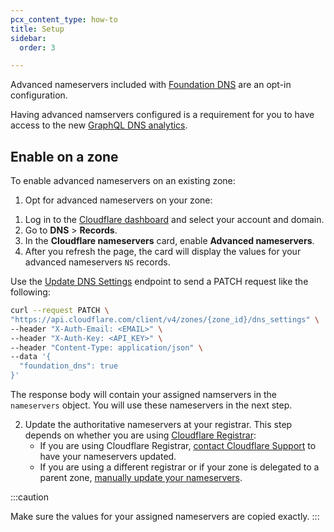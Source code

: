 ```yaml
---
pcx_content_type: how-to
title: Setup
sidebar:
  order: 3

---
```



Advanced nameservers included with [Foundation DNS](/dns/foundation-dns/) are an opt-in configuration.

Having advanced namservers configured is a requirement for you to have access to the new [GraphQL DNS analytics](/dns/foundation-dns/graphql-analytics/).

## Enable on a zone

To enable advanced nameservers on an existing zone:

1. Opt for advanced nameservers on your zone:

<Tabs> <TabItem label="Dashboard">

1. Log in to the [Cloudflare dashboard](https://dash.cloudflare.com/login) and select your account and domain.
2. Go to **DNS** > **Records**.
3. In the **Cloudflare nameservers** card, enable **Advanced nameservers**.
4. After you refresh the page, the card will display the values for your advanced nameservers `NS` records.

</TabItem> <TabItem label="API">

Use the [Update DNS Settings](/api/operations/dns-settings-for-a-zone-update-dns-settings) endpoint to send a PATCH request like the following:

```bash
curl --request PATCH \
"https://api.cloudflare.com/client/v4/zones/{zone_id}/dns_settings" \
--header "X-Auth-Email: <EMAIL>" \
--header "X-Auth-Key: <API_KEY>" \
--header "Content-Type: application/json" \
--data '{
  "foundation_dns": true
}'
```

The response body will contain your assigned namservers in the `nameservers` object. You will use these nameservers in the next step.

</TabItem> </Tabs>

2. Update the authoritative nameservers at your registrar. This step depends on whether you are using [Cloudflare Registrar](/registrar/):
   * If you are using Cloudflare Registrar, [contact Cloudflare Support](/support/contacting-cloudflare-support/) to have your nameservers updated.
   * If you are using a different registrar or if your zone is delegated to a parent zone, [manually update your nameservers](/dns/nameservers/update-nameservers/#specific-processes).

:::caution

Make sure the values for your assigned nameservers are copied exactly. 
:::
